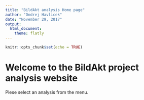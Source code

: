 ```yaml
---
title: "BildAkt analysis Home page"
author: "Ondrej Havlicek"
date: "November 29, 2017"
output: 
  html_document: 
    theme: flatly
---
```


```r
knitr::opts_chunk$set(echo = TRUE)
```

# Welcome to the BildAkt project analysis website
Plese select an analysis from the menu.
